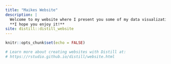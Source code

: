 ```yaml
---
title: "Maikes Website"
description: |
  Welcome to my website where I present you some of my data visualizations.  
  **I hope you enjoy it!**
site: distill::distill_website
---
```


```r
knitr::opts_chunk$set(echo = FALSE)

# Learn more about creating websites with Distill at:
# https://rstudio.github.io/distill/website.html

```

